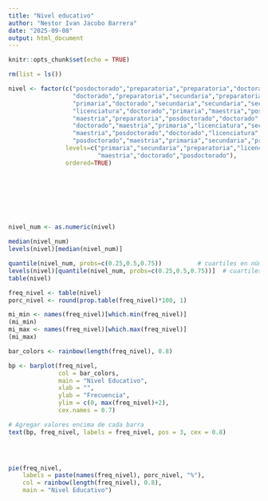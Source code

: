 ---
title: "Nivel educativo"
author: "Nestor Ivan Jacobo Barrera"
date: "2025-09-08"
output: html_document
---

```{r setup, include=FALSE}
knitr::opts_chunk$set(echo = TRUE)
```

```{r, echo=FALSE}
rm(list = ls())

```

```{r}
nivel <- factor(c("posdoctorado","preparatoria","preparatoria","doctorado","primaria",
                  "doctorado","preparatoria","secundaria","preparatoria","preparatoria",
                  "primaria","doctorado","secundaria","secundaria","secundaria",
                  "licenciatura","doctorado","primaria","maestria","posdoctorado",
                  "maestria","preparatoria","posdoctorado","doctorado","preparatoria",
                  "doctorado","maestria","primaria","licenciatura","secundaria",
                  "maestria","posdoctorado","doctorado","licenciatura","doctorado",
                  "posdoctorado","maestria","primaria","secundaria","preparatoria"),
                levels=c("primaria","secundaria","preparatoria","licenciatura",
                         "maestria","doctorado","posdoctorado"),
                ordered=TRUE)


    



   
```

```{r}
nivel_num <- as.numeric(nivel)
```

```{r}
median(nivel_num)                      
levels(nivel)[median(nivel_num)]
```

```{r}
quantile(nivel_num, probs=c(0.25,0.5,0.75))          # cuartiles en números
levels(nivel)[quantile(nivel_num, probs=c(0.25,0.5,0.75))]  # cuartiles como categorías
table(nivel)

freq_nivel <- table(nivel)
porc_nivel <- round(prop.table(freq_nivel)*100, 1)
```


```{r}
mi_min <- names(freq_nivel)[which.min(freq_nivel)] 
(mi_min)
mi_max <- names(freq_nivel)[which.max(freq_nivel)] 
(mi_max)
```

```{r}
bar_colors <- rainbow(length(freq_nivel), 0.8)

bp <- barplot(freq_nivel,
              col = bar_colors,
              main = "Nivel Educativo",
              xlab = "",
              ylab = "Frecuencia",
              ylim = c(0, max(freq_nivel)+2),
              cex.names = 0.7)

# Agregar valores encima de cada barra
text(bp, freq_nivel, labels = freq_nivel, pos = 3, cex = 0.8)


      
```

```{r}
pie(freq_nivel,
    labels = paste(names(freq_nivel), porc_nivel, "%"),
    col = rainbow(length(freq_nivel), 0.8),
    main = "Nivel Educativo")
```